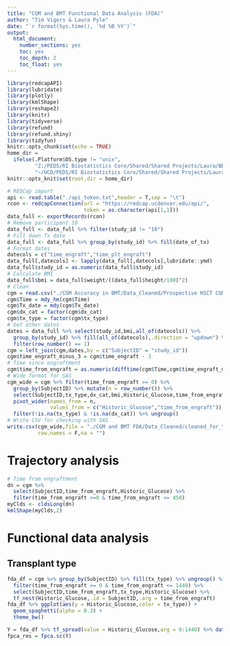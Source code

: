 ---
title: "CGM and BMT Functional Data Analysis (FDA)"
author: "Tim Vigers & Laura Pyle"
date: "`r format(Sys.time(), '%d %B %Y')`"
output:
  html_document:
    number_sections: yes
    toc: yes
    toc_depth: 2
    toc_float: yes
---

```{r setup, include=FALSE}
library(redcapAPI)
library(lubridate)
library(plotly)
library(kmlShape)
library(reshape2)
library(knitr)
library(tidyverse)
library(refund)
library(refund.shiny)
library(tidyfun)
knitr::opts_chunk$set(echo = TRUE)
home_dir = 
  ifelse(.Platform$OS.type != "unix",
         "Z:/PEDS/RI Biostatistics Core/Shared/Shared Projects/Laura/BDC/Projects/Jenna Sopfe/",
         "~/UCD/PEDS/RI Biostatistics Core/Shared/Shared Projects/Laura/BDC/Projects/Jenna Sopfe/")
knitr::opts_knit$set(root.dir = home_dir)
```

```{r data import}
# REDCap import
api <- read.table("./api_token.txt",header = T,sep = "\t")
rcon <- redcapConnection(url = "https://redcap.ucdenver.edu/api/",
                         token = as.character(api[1,1]))
data_full <- exportRecords(rcon)
# Remove participant 10
data_full <- data_full %>% filter(study_id != "10")
# Fill down Tx date
data_full <- data_full %>% group_by(study_id) %>% fill(date_of_tx)
# Format dates
datecols = c("time_engraft","time_plt_engraft")
data_full[,datecols] <- lapply(data_full[,datecols],lubridate::ymd)
data_full$study_id = as.numeric(data_full$study_id)
# Calculate BMI
data_full$bmi = data_full$weight/((data_full$height/100)^2)
# Clean
cgm = read.csv("./CGM Accuracy in BMT/Data_Cleaned/Prospective HSCT CGM Data Updated 6.24.19 FULL DATA SET.csv",na.strings = "")
cgm$Time = mdy_hm(cgm$Time)
cgm$Tx_date = mdy(cgm$Tx_date)
cgm$dx_cat = factor(cgm$dx_cat)
cgm$tx_type = factor(cgm$tx_type)
# Get other dates
dates = data_full %>% select(study_id,bmi,all_of(datecols)) %>% 
  group_by(study_id) %>% fill(all_of(datecols),.direction = "updown") %>%
  filter(row_number() == 1)
cgm = left_join(cgm,dates,by = c("SubjectID" = "study_id"))
cgm$time_engraft_minus_3 = cgm$time_engraft - 3
# Time since engraftment
cgm$time_from_engraft = as.numeric(difftime(cgm$Time,cgm$time_engraft_minus_3,units = "mins"))
# Wide format for SAS
cgm_wide = cgm %>% filter(time_from_engraft >= 0) %>%
  group_by(SubjectID) %>% mutate(n = row_number()) %>% 
  select(SubjectID,tx_type,dx_cat,bmi,Historic_Glucose,time_from_engraft,n) %>%
  pivot_wider(names_from = n,
              values_from = c("Historic_Glucose","time_from_engraft")) %>%
  filter(!is.na(tx_type) & !is.na(dx_cat)) %>% ungroup()
# Write CSV for checking with SAS
write.csv(cgm_wide,file = "./CGM and BMT FDA/Data_Cleaned/cleaned_for_traj.csv",
          row.names = F,na = "")
```

# Trajectory analysis

```{r}
# Time from engraftment
dn = cgm %>% 
  select(SubjectID,time_from_engraft,Historic_Glucose) %>%
  filter(time_from_engraft >=0 & time_from_engraft <= 450)
myClds <- cldsLong(dn)
kmlShape(myClds,2)
```

# Functional data analysis

## Transplant type

```{r warning=FALSE}
fda_df = cgm %>% group_by(SubjectID) %>% fill(tx_type) %>% ungroup() %>%
  filter(time_from_engraft >= 0 & time_from_engraft <= 1440) %>% 
  select(SubjectID,time_from_engraft,tx_type,Historic_Glucose) %>%
  tf_nest(Historic_Glucose,.id = SubjectID,.arg = time_from_engraft)
fda_df %>% ggplot(aes(y = Historic_Glucose,color = tx_type)) + 
  geom_spaghetti(alpha = 0.3) +
  theme_bw()
```

```{r}
Y = fda_df %>% tf_spread(value = Historic_Glucose,arg = 0:1440) %>% data.matrix(.)
fpca_res = fpca.sc(Y)
```
